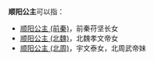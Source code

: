 '''顺阳公主'''可以指：
*[[顺阳公主_(前秦)|顺阳公主 (前秦)]]，前秦苻坚长女
*[[顺阳公主_(北魏)|顺阳公主 (北魏)]]，北魏孝文帝女
*[[顺阳公主_(北周)|顺阳公主 (北周)]]，宇文泰女，北周武帝妹

{{Disambig|Cat=公主封号消歧义}}